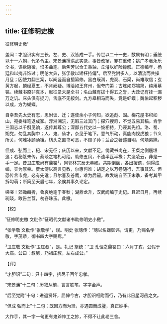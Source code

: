 ```yaml
---
---
---
```

title: 征修明史檄
---



征修明史檄¹





盖闻：才胆识实有三长，左、史、汉皆成一手。传世以二十一史，数属有明；垂统以十一六朝，代多令主。宋景濂撰洪武实录，事皆改窜，罪在重修；姚广孝著永乐全书，语欲隐微，恨多曲笔。后焦芳以佥壬秉轴，丘濬以奸险操觚。正德编年，杨廷和以掩非饰过；明伦大典，张孚敬以矫枉持偏²。后至党附多人，以清流而共操月旦；因使力翻三案，以阉竖而自擅纂修。黑白既淆，虎观、石渠，尚难取信；玄黄方起，麟经夏五，不肯阙疑。博洽如王弇州，但夸门第；古炼如郑端简，纯用墓铭。续藏书原非真本，献征录未是全书；名山藏有拔十得五之誉，大政记有挂一漏万之讥。床头俱有捉刀，舌底不无按剑。九方皋相马而失，竟是虾蟆；魏伯起积秽以成，方为蝴蝶。

自幸吾先太史有志，思附谈、迁；遂使余小子何知，欲追彪、固。梅花屋书积如山，宛委峰笔退成冢。浮湘溯沅，无暇三过其门；探穴搜奇，不觉五易其稿。肯学三国志以千斛见饷，遂传其尊公；深鄙五代史以一妓相持，乃诬其先祖。洛、蜀、朔党，勿乱其胸中；人、鬼、仙才，杂见于笔下。意气所动，真能肉视虎狼；节义所关，何难冰顾汤镬。枋头之直书可恶，不顾子孙；兰台之著述自明，何烦弟妹。

但成、弘而上，杞、宋无征；庆历以来，文献不足。倘藏书尚在，王粲之倒屣堪追；若秘笈未传，蔡琰之笔札可给。助修五凤，不遗半瓦半椽；共造凌云，非是一手一足。昔卫庄敬尚有鼎铭³，岂郭林宗反无墓碣。共期倒箧，各出搜遗，倘得成编，实为厚幸。贾太傅以高言见教，尔惠何难；胡定之以万卷随行，吾事其济。但恐传言市虎，必有先讹；且尔詈及苍鹰，难为后嗣。故发端自至正末季，备考其甲拆勾萌；断简至天启七年，余俟其事久论定。

嗟嗟！郊锄麟折，鲁哀绝笔于春秋；湖鼎龙升，汉武阙编于史记。且迟日月，再续琬琰，敢告兰茝，勿吝珠玉。此檄。

【校】

¹征修明史檄 文粃作“征昭代文献诸书助修明史小檄”。

²张孚敬 文粃作“张敬孚”，误。明史 张璁传：“璁以名嫌御讳，请更，乃赐名孚敬，字茂恭，御书四大字赐焉。”

³卫庄敬 文粃作“卫庄叔”，是。礼记 祭统：“卫 孔悝之鼎铭曰：六月丁亥，公假于大庙。公曰：叔舅，乃祖庄叔，左右成公。”

【评】

“才胆识”二句：只十四字，括尽千百年忠孝。

“宋景濂”十二句：历叙从前，言言铁笔，字字金声。

“后至党附”十句：进退贤奸，屈伸今古，才胆识相附而行，乃有此日星河岳之文。

“但成 弘而上”十二句：既因方而为珪，亦遇圆而成璧，真正妙手。

大作手，其一字一句更有鬼斧神工之妙，不得不让此老三舍。